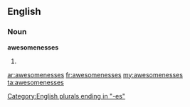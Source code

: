 ==English==

===Noun===
'''awesomenesses'''

# {{plural of|[[awesomeness]]}}

[[Category:English plurals ending in "-es"]]

[[ar:awesomenesses]]
[[fr:awesomenesses]]
[[my:awesomenesses]]
[[ta:awesomenesses]]